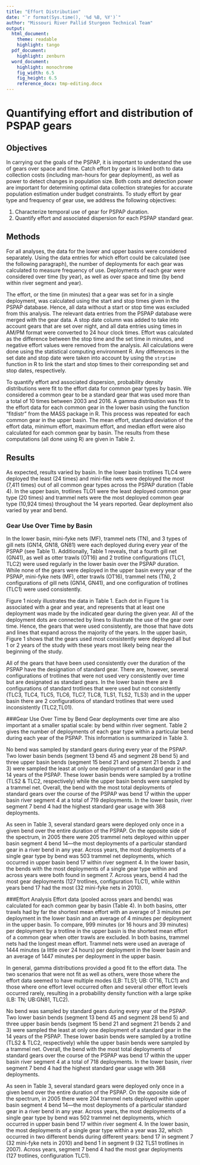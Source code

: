```yaml
---
title: "Effort Distribution"
date: "`r format(Sys.time(), '%d %B, %Y')`"
author: "Missouri River Pallid Sturgeon Technical Team"
output:  
  html_document:
    theme: readable
    highlight: tango
  pdf_document:
    highlight: zenburn 
  word_document:
    highlight: monochrome
    fig_width: 6.5  
    fig_height: 6.5 
    reference_docx: tmp-editing.docx
---
```


<!--
source("_R/1_global.R")
source("_R/2_functions.R")
# effort_data<-   # NEEDED TO CREATE TABLE 2... COMMENT THIS & TABLE 2 OUT TO SAVE TIME
source("_R/3_load-and-clean.R")
source("_R/5_tables.R")
rmarkdown::render("_Catch-Data.Rmd",output_format='word_document')# build page
-->











# Quantifying effort and distribution of PSPAP gears
 
## Objectives
In carrying out the goals of the PSPAP, it is important to understand 
the use of gears over space and time. Catch effort by gear is linked 
both to data collection costs (including man-hours for gear deployment), 
as well as power to detect changes in population size. Both costs and 
detection power are important for determining optimal data collection 
strategies for accurate population estimation under budget constraints. 
To study effort by gear type and frequency of gear use, we address the 
following objectives: 


1. Characterize temporal use of gear for PSPAP duration.
2. Quantify effort and associated dispersion for each PSPAP standard 
gear. 


## Methods
For all analyses, the data for the lower and upper basins were 
considered separately. Using the data entries for which effort could be 
calculated (see the following paragraph), the number of deployments for 
each gear was calculated to measure frequency of use. Deployments of 
each gear were considered over time (by year), as well as over space and 
time (by bend within river segment and year). 


The effort, or the time (in minutes) that a gear was set for in a single 
deployment, was calculated using the start and stop times given in the 
PSPAP database. Hence, all data without a start or stop time was 
excluded from this analysis. The relevant data entries from the PSPAP 
database were merged with the gear data. A stop date column was added to 
take into account gears that are set over night, and all data entries 
using times in AM/PM format were converted to 24 hour clock times. 
Effort was calculated as the difference between the stop time and the 
set time in minutes, and negative effort values were removed from the 
analysis. All calculations were done using the statistical computing 
environment R. Any differences in the set date and stop date were taken 
into account by using the `strptime` function in R to link the start and 
stop times to their corresponding set and stop dates, respectively. 


To quantify effort and associated dispersion, probability density 
distributions were fit to the effort data for common gear types by 
basin. We considered a common gear to be a standard gear that was used 
more than a total of 10 times between 2003 and 2016. A gamma 
distribution was fit to the effort data for each common gear in the 
lower basin using the function "fitdistr" from the MASS package in R. 
This process was repeated for each common gear in the upper basin. The 
mean effort, standard deviation of the effort data, minimum effort, 
maximum effort, and median effort were also calculated for each common 
gear by basin. The results from these computations (all done using R) 
are given in Table 2. 


## Results

As expected, results varied by basin. In the lower basin trotlines TLC4 
were deployed the least (24 times) and mini-fike nets were deployed the 
most (7,411 times) out of all common gear types across the PSPAP 
duration (Table 4). In the upper basin, trotlines TLO1 were the least 
deployed common gear type (20 times) and trammel nets were the most 
deployed common gear type (10,924 times) throughout the 14 years 
reported. Gear deployment also varied by year and bend. 



### Gear Use Over Time by Basin
In the lower basin, mini-fyke nets (MF), trammel nets (TN), and 3 types 
of gill nets (GN14, GN18, GN81) were each deployed during every year of 
the PSPAP (see Table 1). Additionally, Table 1 reveals, that a fourth 
gill net (GN41), as well as otter trawls (OT16) and 2 trotline 
configurations (TLC1, TLC2) were used regularly in the lower basin over 
the PSPAP duration. While none of the gears were deployed in the upper 
basin every year of the PSPAP, mini-fyke nets (MF), otter trawls (OT16), 
trammel nets (TN), 2 configurations of gill nets (GN14, GN41), and one 
configuration of trotlines (TLC1) were used consistently. 


Figure 1 nicely illustrates the data in Table 1. Each dot in Figure 1 is 
associated with a gear and year, and represents that at least one 
deployment was made by the indicated gear during the given year. All of 
the deployment dots are connected by lines to illustrate the use of the 
gear over time. Hence, the gears that were used consistently, are those 
that have dots and lines that expand across the majority of the years. 
In the upper basin, Figure 1 shows that the gears used most consistently 
were deployed all but 1 or 2 years of the study with these years most 
likely being near the beginning of the study. 


All of the gears that have been used consistently over the duration of 
the PSPAP have the designation of standard gear. There are, however, 
several configurations of trotlines that were not used very consistently 
over time but are designated as standard gears. In the lower basin there 
are 8 configurations of standard trotlines that were used but not 
consistently (TLC3, TLC4, TLC5, TLC6, TLC7, TLC8, TLS1, TLS2, TLS3) and 
in the upper basin there are 2 configurations of standard trotlines that 
were used inconsistently (TLC2,TL01). 


###Gear Use Over Time by Bend
Gear deployments over time are also important at a smaller spatial 
scale: by bend within river segment. Table 2 gives the number of 
deployments of each gear type within a particular bend during each year 
of the PSPAP. This information is summarized in Table 3. 


No bend was sampled by standard gears during every year of the PSPAP. 
Two lower basin bends (segment 13 bend 45 and segment 28 bend 5) and 
three upper basin bends (segment 15 bend 21 and segment 21 bends 2 and 
3) were sampled the least at only one deployment of a standard gear in 
the 14 years of the PSPAP. These lower basin bends were sampled by a 
trotline (TLS2 & TLC2, respectively) while the upper basin bends were 
sampled by a trammel net. Overall, the bend with the most total 
deployments of standard gears over the course of the PSPAP was bend 17 
within the upper basin river segment 4 at a total of 719 deployments. In 
the lower basin, river segment 7 bend 4 had the highest standard gear 
usage with 368 deployments. 



As seen in Table 3, several standard gears were deployed only once in a 
given bend over the entire duration of the PSPAP. On the opposite side 
of the spectrum, in 2005 there were 205 trammel nets deployed within 
upper basin segment 4 bend 14---the most deployments of a particular 
standard gear in a river bend in any year. Across years, the most 
deployments of a single gear type by bend was 503 trammel net 
deployments, which occurred in upper basin bend 17 within river segment 
4. In the lower basin, the bends with the most deployments of a single 
gear type within and across years were both found in segment 7. Across 
years, bend 4 had the most gear deployments (127 trotlines, 
configuration TLC1), while within years bend 17 had the most (32 
mini-fyke nets in 2010). 




###Effort Analysis
Effort data (pooled across years and bends) was calculated for each 
common gear by basin (Table 4). In both basins, otter trawls had by far 
the shortest mean effort with an average of 3 minutes per deployment in 
the lower basin and an average of 4 minutes per deployment in the upper 
basin. To compare, 999 minutes (or 16 hours and 39 minutes) per 
deployment by a trotline in the upper basin is the shortest mean effort 
of a common gear when otter trawls are excluded. In both basins, trammel 
nets had the longest mean effort. Trammel nets were used an average of 
1444 minutes (a little over 24 hours) per deployment in the lower basin 
and an average of 1447 minutes per deployment in the upper basin. 


In general, gamma distributions provided a good fit to the effort data. 
The two scenarios that were not fit as well as others, were those where 
the effort data seemed to have multiple modes (LB: TLS1; UB: OT16, TLC1) 
and those where one effort level occurred often and several other effort 
levels occurred rarely, resulting in a probability density function with 
a large spike (LB: TN; UB:GN81, TLC2). 


No bend was sampled by standard gears during every year of the PSPAP.  Two lower basin bends (segment 13 bend 45 and segment 28 bend 5) and three upper basin bends (segment 15 bend 21 and segment 21 bends 2 and 3) were sampled the least at only one deployment of a standard gear in the 14 years of the PSPAP.  These lower basin bends were sampled by a trotline (TLS2 & TLC2, respectively) while the upper basin bends were sampled by a trammel net. Overall, the bend with the most total deployments of standard gears over the course of the PSPAP was bend 17 within the upper basin river segment 4 at a total of 718 deployments.  In the lower  basin, river segment 7 bend 4 had the highest standard gear usage with 368 deployments. 

As seen in Table 3, several standard gears were deployed only once in a given bend over the entire duration of the PSPAP.  On the opposite side of the spectrum, in 2005 there were 204 trammel nets deployed within upper basin segment 4 bend 14---the most deployments of a particular standard gear in a river bend in any year.  Across years, the most deployments of a single gear type by bend was 502 trammel net deployments, which occurred in upper basin bend 17 within river segment 4.  In the lower basin, the most deployments of a single gear type within a year was 32, which occurred in two different bends during different years: bend 17 in segment 7 (32 mini-fyke nets in 2010) and bend 1 in segment 9 (32 TLS1 trotlines in 2007). Across years, segment 7 bend 4 had the most gear deployments (127 trotlines, configuration TLC1).




